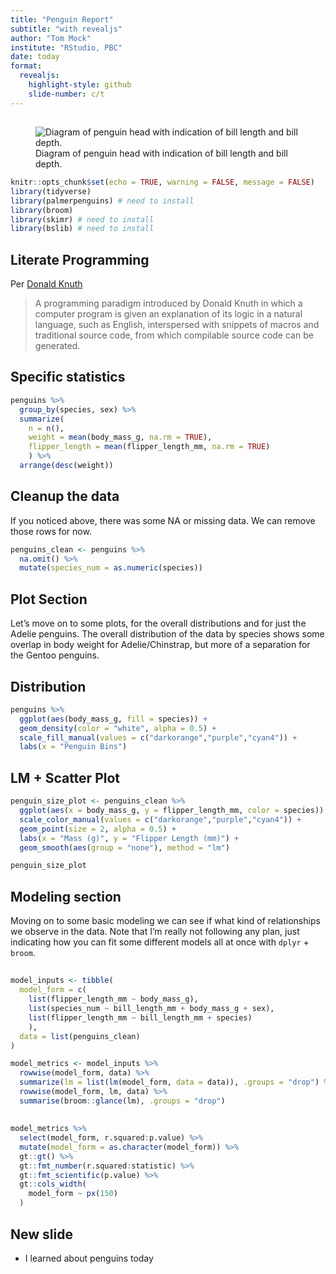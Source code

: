 ```yaml
---
title: "Penguin Report"
subtitle: "with revealjs"
author: "Tom Mock"
institute: "RStudio, PBC"
date: today
format:
  revealjs:
    highlight-style: github
    slide-number: c/t
---
```


## 

![Diagram of penguin head with indication of bill length and bill depth.](https://allisonhorst.github.io/palmerpenguins/reference/figures/culmen_depth.png)

```r
knitr::opts_chunk$set(echo = TRUE, warning = FALSE, message = FALSE)
library(tidyverse)
library(palmerpenguins) # need to install
library(broom) 
library(skimr) # need to install
library(bslib) # need to install
```

## Literate Programming

Per [Donald Knuth](https://en.wikipedia.org/wiki/Literate_programming)

> A programming paradigm introduced by Donald Knuth in which a computer program is given an explanation of its logic in a natural language, such as English, interspersed with snippets of macros and traditional source code, from which compilable source code can be generated.

## Specific statistics

```r
penguins %>% 
  group_by(species, sex) %>% 
  summarize(
    n = n(), 
    weight = mean(body_mass_g, na.rm = TRUE),
    flipper_length = mean(flipper_length_mm, na.rm = TRUE)
    ) %>% 
  arrange(desc(weight))
```

## Cleanup the data

If you noticed above, there was some NA or missing data. We can remove those rows for now.

```r
penguins_clean <- penguins %>% 
  na.omit() %>% 
  mutate(species_num = as.numeric(species))
```

## Plot Section

Let's move on to some plots, for the overall distributions and for just the Adelie penguins. The overall distribution of the data by species shows some overlap in body weight for Adelie/Chinstrap, but more of a separation for the Gentoo penguins.

## Distribution

```r
penguins %>% 
  ggplot(aes(body_mass_g, fill = species)) + 
  geom_density(color = "white", alpha = 0.5) +
  scale_fill_manual(values = c("darkorange","purple","cyan4")) +
  labs(x = "Penguin Bins")
```

## LM + Scatter Plot

```r
penguin_size_plot <- penguins_clean %>% 
  ggplot(aes(x = body_mass_g, y = flipper_length_mm, color = species)) + 
  scale_color_manual(values = c("darkorange","purple","cyan4")) +
  geom_point(size = 2, alpha = 0.5) +
  labs(x = "Mass (g)", y = "Flipper Length (mm)") +
  geom_smooth(aes(group = "none"), method = "lm")

penguin_size_plot
```

## Modeling section {background-color="black"}

Moving on to some basic modeling we can see if what kind of relationships we observe in the data. Note that I'm really not following any plan, just indicating how you can fit some different models all at once with `dplyr` + `broom`.

## 

```r
model_inputs <- tibble(
  model_form = c(
    list(flipper_length_mm ~ body_mass_g),
    list(species_num ~ bill_length_mm + body_mass_g + sex),
    list(flipper_length_mm ~ bill_length_mm + species)
    ),
  data = list(penguins_clean)
) 

model_metrics <- model_inputs %>% 
  rowwise(model_form, data) %>% 
  summarize(lm = list(lm(model_form, data = data)), .groups = "drop") %>% 
  rowwise(model_form, lm, data) %>% 
  summarise(broom::glance(lm), .groups = "drop")
```

## 

```r
model_metrics %>% 
  select(model_form, r.squared:p.value) %>% 
  mutate(model_form = as.character(model_form)) %>% 
  gt::gt() %>% 
  gt::fmt_number(r.squared:statistic) %>% 
  gt::fmt_scientific(p.value) %>% 
  gt::cols_width(
    model_form ~ px(150)
  )
```

## New slide

-   I learned about penguins today
